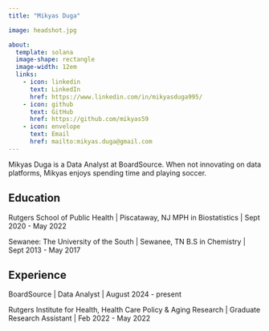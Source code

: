 ```yaml
---
title: "Mikyas Duga"

image: headshot.jpg

about: 
  template: solana
  image-shape: rectangle
  image-width: 12em
  links:
    - icon: linkedin
      text: LinkedIn
      href: https://www.linkedin.com/in/mikyasduga995/
    - icon: github
      text: GitHub
      href: https://github.com/mikyas59
    - icon: envelope
      text: Email
      href: mailto:mikyas.duga@gmail.com
---
```


Mikyas Duga is a Data Analyst at BoardSource. When not innovating on data platforms, Mikyas enjoys spending time and playing soccer.

## Education

Rutgers School of Public Health \| Piscataway, NJ MPH in Biostatistics \| Sept 2020 - May 2022

Sewanee: The University of the South \| Sewanee, TN B.S in Chemistry \| Sept 2013 - May 2017

## Experience

BoardSource \| Data Analyst \| August 2024 - present

Rutgers Institute for Health, Health Care Policy & Aging Research \| Graduate Research Assistant \| Feb 2022 - May 2022
